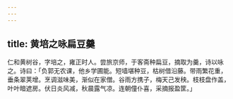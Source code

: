 ```yaml
---
---
---
```

title: 黄培之咏扁豆羹
---



仁和黄树谷，字培之，雍正时人。尝旅京师，于客斋种扁豆，摘取为羹，诗以咏之。诗曰：「负郭无农课，他乡学圃能。短墙堪种豆，枯树借沿藤。带雨繁花重，垂条翠荚增。烹调滋味美，渐似在家僧。谷雨方携子，梅天己发秧。枝枝盘作盖，叶叶暗遮房。伏日炎风减，秋晨露气凉。连朝僮仆喜，采摘报盈筐。」